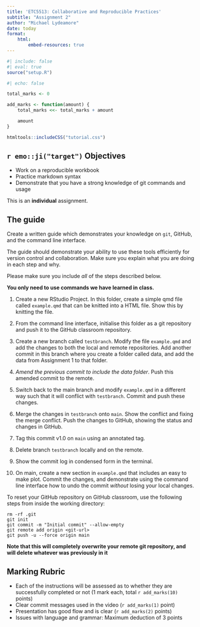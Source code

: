 ```yaml
---
title: 'ETC5513: Collaborative and Reproducible Practices'
subtitle: "Assignment 2"
author: "Michael Lydeamore"
date: today
format:
    html:
        embed-resources: true
---
```



```r
#| include: false
#| eval: true
source("setup.R")
```

```r
#| echo: false

total_marks <- 0

add_marks <- function(amount) {
    total_marks <<- total_marks + amount

    amount
}

```

```r
htmltools::includeCSS("tutorial.css")
```


## `r emo::ji("target")` Objectives

* Work on a reproducible workbook
* Practice markdown syntax
* Demonstrate that you have a strong knowledge of git commands and usage

::: {.callout-important}
This is an **individual**  assignment.
:::

## The guide

Create a written guide which demonstrates your knowledge on `git`, GitHub, and the command line interface.

The guide should demonstrate your ability to use these tools efficiently for version control and collaboration. Make sure you explain what you are doing in each step and why.

Please make sure you include _all_ of the steps described below. 

__You only need to use commands we have learned in class.__

1. Create a new RStudio Project. In this folder, create a simple qmd file called `example.qmd` that can be knitted into a HTML file. Show this by knitting the file.

2. From the command line interface, initialise this folder as a git repository and push it to the GitHub classroom repository.

3. Create a new branch called `testbranch`. Modify the file `example.qmd` and add the changes to both the local and remote repositories. Add another commit in this branch where you create a folder called data, and add the data from Assignment 1 to that folder. 

4. *Amend the previous commit to include the data folder*. Push this amended commit to the remote.

5. Switch back to the main branch and modify `example.qmd` in a different way such that it will conflict with `testbranch`. Commit and push these changes.

6. Merge the changes in `testbranch` onto `main`. Show the conflict and fixing the merge conflict. Push the changes to GitHub, showing the status and changes in GitHub. 

7. Tag this commit v1.0 on `main` using an annotated tag.

8. Delete branch `testbranch` locally and on the remote.

9. Show the commit log in condensed form in the terminal. 

10. On main, create a new section in `example.qmd` that includes an easy to make plot. Commit the changes, and demonstrate using the command line interface how to undo the commit _without_ losing your local changes.

::: {.callout-tip}
To reset your GitHub repository on GitHub classroom, use the following steps from inside the working directory:

```
rm -rf .git
git init
git commit -m "Initial commit" --allow-empty
git remote add origin <git-url>
git push -u --force origin main
```
:::

[**Note that this will completely overwrite your remote git repository, and will delete whatever was previously in it**]{.red}

## Marking Rubric

* Each of the instructions will be assessed as to whether they are successfully completed or not (1 mark each, total `r add_marks(10)` points)
* Clear commit messages used in the video (`r add_marks(1)` point)
* Presentation has good flow and is clear (`r add_marks(2)` points)
* Issues with language and grammar: Maximum deduction of 3 points